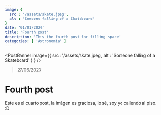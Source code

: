 ```yaml
---
image: {
  src : '/assets/skate.jpeg',
  alt : 'Someone falling of a Skateboard'
}
date: '01/01/2024'
title: 'Fourth post'
description: 'This the fourth post for filling space'
categories: [ 'Astronomía' ]
---
```


<PostBanner image={{
  src : '/assets/skate.jpeg',
  alt : 'Someone falling of a Skateboard'
}
} />

> 27/06/2023

# Fourth post

Este es el cuarto post, la imágen es graciosa, lo sé, soy yo callendo al piso.  :D

